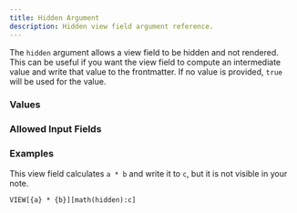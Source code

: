 ```yaml
---
title: Hidden Argument
description: Hidden view field argument reference.
---
```



<ViewFieldArgumentInfo type={ViewFieldArgumentType.HIDDEN}></ViewFieldArgumentInfo>

The `hidden` argument allows a view field to be hidden and not rendered. This can be useful if you want the view field to compute an intermediate value and write that value to the frontmatter.
If no value is provided, `true` will be used for the value.

### Values

<ViewFieldArgumentValuesInfo type={ViewFieldArgumentType.HIDDEN}></ViewFieldArgumentValuesInfo>

### Allowed Input Fields

<ViewFieldArgumentAllowedInputFields type={ViewFieldArgumentType.HIDDEN}></ViewFieldArgumentAllowedInputFields>

### Examples

This view field calculates `a * b` and write it to `c`, but it is not visible in your note.

```
VIEW[{a} * {b}][math(hidden):c]
```
